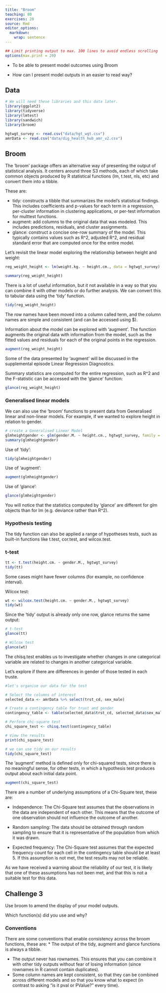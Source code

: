 ```yaml
---
title: "Broom"
teaching: 80
exercises: 20
source: Rmd
editor_options: 
  markdown: 
    wrap: sentence
---
```


```r
## Limit printing output to max. 100 lines to avoid endless scrolling
options(max.print = 20)
```

::::::::::::::::::::::::::::::::::::::: objectives

- To be able to present model outcomes using Broom

::::::::::::::::::::::::::::::::::::::::::::::::::

:::::::::::::::::::::::::::::::::::::::: questions

- How can I present model outputs in an easier to read way?

::::::::::::::::::::::::::::::::::::::::::::::::::

## Data

```r
# We will need these libraries and this data later.
library(ggplot2)
library(tidyverse)
library(lmtest)
library(sandwich)
library(broom)

hgtwgt_survey <- read.csv("data/hgt_wgt.csv")
amrData <- read.csv("data/dig_health_hub_amr_v2.csv")

```

## Broom

The 'broom' package offers an alternative way of presenting the output of statistical analysis.
It centers around three S3 methods, each of which take common objects produced by R statistical functions (lm, t.test, nls, etc) and convert them into a tibble.

These are:

-   tidy: constructs a tibble that summarizes the model’s statistical findings. This includes coefficients and p-values for each term in a regression, per-cluster information in clustering applications, or per-test information for multtest functions.
-   augment: add columns to the original data that was modeled. This includes predictions, residuals, and cluster assignments.
-   glance: construct a concise one-row summary of the model. This typically contains values such as R\^2, adjusted R\^2, and residual standard error that are computed once for the entire model.

Let's revisit the linear model exploring the relationship between height and weight:

```r
reg_weight_height <- lm(weight.kg. ~ height.cm., data = hgtwgt_survey)

summary(reg_weight_height)
```

There is a lot of useful information, but it not available in a way so that you can combine it with other models or do further analysis.
We can convert this to tabular data using the 'tidy' function.

```r
tidy(reg_weight_height)
```

The row names have been moved into a column called term, and the column names are simple and consistent (and can be accessed using \$).

Information about the model can be explored with 'augment'.
The function augments the original data with information from the model, such as the fitted values and residuals for each of the original points in the regression.

```r
augment(reg_weight_height)
```

Some of the data presented by 'augment' will be discussed in the supplemental episode Linear Regression Diagnostics.

Summary statistics are computed for the entire regression, such as R\^2 and the F-statistic can be accessed with the 'glance' function:

```r
glance(reg_weight_height)
```

### Generalised linear models

We can also use the 'broom' functions to present data from Generalised linear and non-linear models.
For example, if we wanted to explore height in relation to gender.

```r

# create a Generalised Linear Model
glmheightgender <- glm(gender.M. ~ height.cm., hgtwgt_survey, family = "binomial")
summary(glmheightgender)
```

Use of 'tidy':

```r
tidy(glmheightgender)
```

Use of 'augment':

```r
augment(glmheightgender)
```

Use of 'glance':

```r
glance(glmheightgender)
```

You will notice that the statistics computed by 'glance' are different for glm objects than for lm (e.g. deviance rather than R\^2).

### Hypothesis testing

The tidy function can also be applied a range of hypotheses tests, such as built-in functions like t.test, cor.test, and wilcox.test.

### t-test

```r
tt <- t.test(height.cm. ~ gender.M., hgtwgt_survey)
tidy(tt)
```

Some cases might have fewer columns (for example, no confidence interval).

Wilcox test:

```r
wt <- wilcox.test(height.cm. ~ gender.M., hgtwgt_survey)
tidy(wt)
```

Since the 'tidy' output is already only one row, glance returns the same output:

```r
# t-test
glance(tt)

# Wilcox test
glance(wt)
```

The chisq.test enables us to investigate whether changes in one categorical variable are related to changes in another categorical variable.

Let's explore if there are differences in gender of those tested in each truste.

```r
#let's organise our data for the test

# Select the columns of interest
selected_data <- amrData %>% select(trst_cd, sex_male)

# Create a contingency table for trust and gender
contingency_table <- table(selected_data$trst_cd, selected_data$sex_male)

# Perform chi-square test
chi_square_test <- chisq.test(contingency_table)

# View the results
print(chi_square_test)

```

```r

# we can use tidy on our results
tidy(chi_square_test)
```

The 'augment' method is defined only for chi-squared tests, since there is no meaningful sense, for other tests, in which a hypothesis test produces output about each initial data point.

```r
augment(chi_square_test)
```

There are a number of underlying assumptions of a Chi-Square test, these are:

-   Independence: The Chi-Square test assumes that the observations in the data are independent of each other.
    This means that the outcome of one observation should not influence the outcome of another.

-   Random sampling: The data should be obtained through random sampling to ensure that it is representative of the population from which it was drawn.

-   Expected frequency: The Chi-Square test assumes that the expected frequency count for each cell in the contingency table should be at least 5.
    If this assumption is not met, the test results may not be reliable.

As we have received a warning about the reliability of our test, it is likely that one of these assumptions has not been met, and that this is not a suitable test for this data.

::: challenge
## Challenge 3

Use broom to amend the display of your model outputs.

Which function(s) did you use and why?
:::

### Conventions

There are some conventions that enable consistency across the broom functions, these are: \* The output of the tidy, augment and glance functions is always a tibble.

-   The output never has rownames. This ensures that you can combine it with other tidy outputs without fear of losing information (since rownames in R cannot contain duplicates).
-   Some column names are kept consistent, so that they can be combined across different models and so that you know what to expect (in contrast to asking “is it pval or PValue?” every time).
